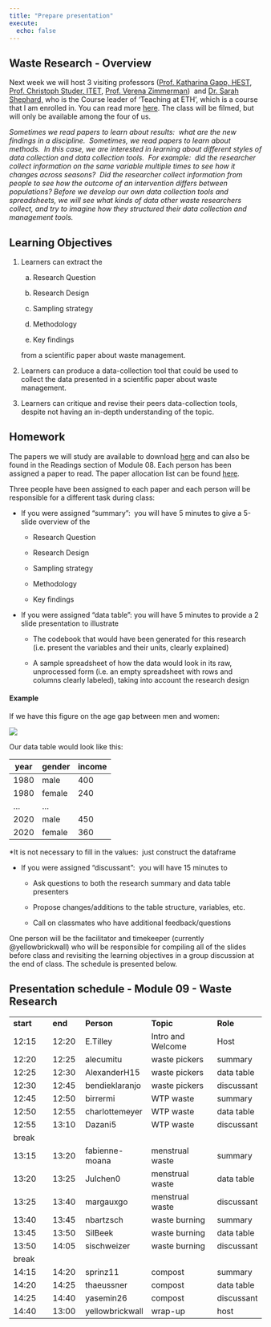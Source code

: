 ```yaml
---
title: "Prepare presentation"
execute: 
  echo: false
---
```

## Waste Research - Overview

Next week we will host 3 visiting professors ([Prof. Katharina Gapp, HEST](https://hest.ethz.ch/en/studies/health-sciences-and-technology/master-hst/majors/tutors/tutors-a-z/prof--dr--katharina-gapp.html), [Prof. Christoph Studer, ITET](https://iis.ee.ethz.ch/people/person-detail.cstuder.html), [Prof. Verena Zimmerman](https://gess.ethz.ch/en/the-department/people/person-detail.MzA4MDQw.TGlzdC81MTMsNjE4MTIwODY=.html))  and [Dr. Sarah Shephard,](https://ethz.ch/en/the-eth-zurich/organisation/departments/educational-development-and-technology/people/person-detail.shephard.html) who is the Course leader of 'Teaching at ETH', which is a course that I am enrolled in. You can read more [here](https://ethz.ch/en/the-eth-zurich/education/educational-development/continuing-education/teaching-at-ETH2.html). The class will be filmed, but will only be available among the four of us.

_Sometimes we read papers to learn about results:  what are the new findings in a discipline.  Sometimes, we read papers to learn about methods.  In this case, we are interested in learning about different styles of data collection and data collection tools.  For example:  did the researcher collect information on the same variable multiple times to see how it changes across seasons?  Did the researcher collect information from people to see how the outcome of an intervention differs between populations? Before we develop our own data collection tools and spreadsheets, we will see what kinds of data other waste researchers collect, and try to imagine how they structured their data collection and management tools._ 

## Learning Objectives

1.  Learners can extract the

    a.  Research Question

    b.  Research Design

    c.  Sampling strategy

    d.  Methodology

    e.  Key findings 

    from a scientific paper about waste management.

2.  Learners can produce a data-collection tool that could be used to collect the data presented in a scientific paper about waste management.

3.  Learners can critique and revise their peers data-collection tools, despite not having an in-depth understanding of the topic.

## Homework

The papers we will study are available to download [here](https://drive.google.com/drive/folders/1Ch7FNRys1SzPNxq-QHUqAIiVEl7dF1sC?usp=drive_link) and can also be found in the Readings section of Module 08. Each person has been assigned a paper to read. The paper allocation list can be found [here](<https://docs.google.com/spreadsheets/d/1k4qA_FOtZBGn1RL4pzfvTq-hb9-pXnH58oyY0n1nAog/edit#gid=0>).

Three people have been assigned to each paper and each person will be responsible for a different task during class:  

-   If you were assigned “summary”:  you will have 5 minutes to give a 5-slide overview of the

    -   Research Question

    -   Research Design

    -   Sampling strategy

    -   Methodology

    -   Key findings 	

-   If you were assigned “data table”: you will have 5 minutes to provide a 2 slide presentation to illustrate

    -   The codebook that would have been generated for this research (i.e. present the variables and their units, clearly explained)

    -   A sample spreadsheet of how the data would look in its raw, unprocessed form (i.e. an empty spreadsheet with rows and columns clearly labeled), taking into account the research design

#### Example

If we have this figure on the age gap between men and women:

![](agegap.png)

Our data table would look like this:

| **year** | **gender** | **income** |
|----------|------------|------------|
| 1980     | male       | 400        |
| 1980     | female     | 240        |
| …        | …          |            |
| 2020     | male       | 450        |
| 2020     | female     | 360        |

\*It is not necessary to fill in the values:  just construct the dataframe

-   If you were assigned “discussant”:  you will have 15 minutes to

    -   Ask questions to both the research summary and data table presenters

    -   Propose changes/additions to the table structure, variables, etc.

    -   Call on classmates who have additional feedback/questions

One person will be the facilitator and timekeeper (currently \@yellowbrickwall) who will be responsible for compiling all of the slides before class and revisiting the learning objectives in a group discussion at the end of class. The schedule is presented below.

## Presentation schedule - Module 09 - Waste Research

|           |         |                 |                   |            |
|-----------|---------|-----------------|-------------------|------------|
| **start** | **end** | **Person**      | **Topic**         | **Role**   |
| 12:15     | 12:20   | E.Tilley        | Intro and Welcome | Host       |
| 12:20     | 12:25   | alecumitu       | waste pickers     | summary    |
| 12:25     | 12:30   | AlexanderH15    | waste pickers     | data table |
| 12:30     | 12:45   | bendieklaranjo  | waste pickers     | discussant |
| 12:45     | 12:50   | birrermi        | WTP waste         | summary    |
| 12:50     | 12:55   | charlottemeyer  | WTP waste         | data table |
| 12:55     | 13:10   | Dazani5         | WTP waste         | discussant |
| break     |         |                 |                   |            |
| 13:15     | 13:20   | fabienne-moana  | menstrual waste   | summary    |
| 13:20     | 13:25   | Julchen0        | menstrual waste   | data table |
| 13:25     | 13:40   | margauxgo       | menstrual waste   | discussant |
| 13:40     | 13:45   | nbartzsch       | waste burning     | summary    |
| 13:45     | 13:50   | SilBeek         | waste burning     | data table |
| 13:50     | 14:05   | sischweizer     | waste burning     | discussant |
| break     |         |                 |                   |            |
| 14:15     | 14:20   | sprinz11        | compost           | summary    |
| 14:20     | 14:25   | thaeussner      | compost           | data table |
| 14:25     | 14:40   | yasemin26       | compost           | discussant |
| 14:40     | 13:00   | yellowbrickwall | wrap-up           | host       |
